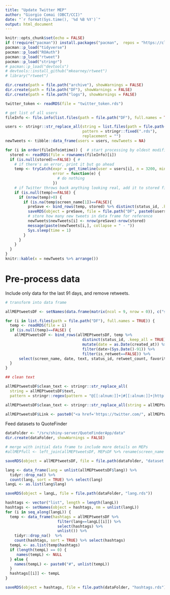 ```yaml
---
title: "Update Twitter MEP"
author: "Giorgio Comai (OBCT/CCI)"
date: "`r format(Sys.time(), '%d %B %Y')`"
output: html_document
---
```


```r
knitr::opts_chunk$set(echo = FALSE)
if (!require("pacman")) install.packages("pacman",  repos = "https://cloud.r-project.org") # for taking care of package installation/loading
pacman::p_load("tidyverse")
pacman::p_load("ROAuth")
pacman::p_load("rtweet")
pacman::p_load("stringr")
# pacman::p_load("devtools")
# devtools::install_github("mkearney/rtweet")
# library("rtweet")

dir.create(path = file.path("archive"), showWarnings = FALSE)
dir.create(path = file.path("DF"), showWarnings = FALSE)
dir.create(path = file.path("logs"), showWarnings = FALSE)

twitter_token <- readRDS(file = "twitter_token.rds")
```



```r
# get list of all users
fileInfo <- file.info(list.files(path = file.path("DF"), full.names = TRUE))

users <- stringr::str_replace_all(string = list.files(path = file.path("DF")),
                                  pattern = stringr::fixed(".rds"), 
                                  replacement = "")
newTweets <- tibble::data_frame(users = users, newTweets = NA)

for (i in order(fileInfo$mtime)) {  # start processing by oldest modified
  stored <- readRDS(file = rownames(fileInfo)[i])
  if (is.null(stored)==FALSE) { # 
    # if there's an error, print it but go ahead
    temp <- tryCatch(expr = get_timeline(user = users[i], n = 3200, min_id = max(stored$status_id)),
                     error = function(e) {
                       # do nothing
                     })
    # if Twitter throws back anything looking real, add it to stored file
    if (is.null(temp)==FALSE) {
      if (nrow(temp)>0) {
        if (is.na(temp$screen_name[1])==FALSE){
          preSave <- bind_rows(temp, stored) %>% distinct(status_id, .keep_all = TRUE) %>% arrange(created_at)
          saveRDS(object = preSave, file = file.path("DF", paste0(users[i], ".rds")))
          # store how many new tweets in data frame for reference
          newTweets$newTweets[i] <- nrow(preSave)-nrow(stored)
          message(paste(newTweets[i,], collapse = " - "))
          Sys.sleep(time = 1)
        }
      }
    }
  }
}
knitr::kable(x = newTweets %>% arrange())
```

# Pre-process data

Include only data for the last 91 days, and remove retweets. 

```r
# transform into data frame

allMEPtweetsDF <- setNames(data.frame(matrix(ncol = 9, nrow = 0)), c("screen_name", "date", "text", "status_id", "retweet_count", "favorite_count", "lang", "hashtags", "urls_expanded"))

for (i in list.files(path = file.path("DF"), full.names = TRUE)) {
  temp <- readRDS(file = i) 
  if (is.null(temp)==FALSE) {
    allMEPtweetsDF <- bind_rows(allMEPtweetsDF, temp %>%
                                  distinct(status_id, .keep_all = TRUE) %>%
                                  mutate(date = as.Date(created_at)) %>% 
                                  filter(date>(Sys.Date()-91)) %>% 
                                  filter(is_retweet==FALSE)) %>% 
      select(screen_name, date, text, status_id, retweet_count, favorite_count, lang, hashtags, urls_expanded)
  }
}

## clean text

allMEPtweetsDF$clean_text <- stringr::str_replace_all(
  string = allMEPtweetsDF$text,
  pattern = stringr::regex(pattern = "@[[:alnum:]]+|#[[:alnum:]]+|http[[:graph:]]+|RT ", ignore_case = FALSE), replacement = "")

allMEPtweetsDF$clean_text <- stringr::str_replace_all(string = allMEPtweetsDF$clean_text, pattern = stringr::fixed("&amp;"), replacement = "&") 

allMEPtweetsDF$Link <- paste0("<a href='https://twitter.com/", allMEPtweetsDF$screen_name, "/status/", allMEPtweetsDF$status_id, "'>Source</a>")

```

Feed datasets to QuoteFinder

```r
dataFolder <- "/srv/shiny-server/QuoteFinderApp/data"
dir.create(dataFolder, showWarnings = FALSE)

# merge with initial data frame to include more details on MEPs
#allMEPfull <- left_join(allMEPtweetsDF, MEPsDF %>% rename(screen_name = SCREEN_NAME), by = "screen_name")

saveRDS(object = allMEPtweetsDF, file = file.path(dataFolder, "dataset.rds"))  

lang <- data_frame(lang = unlist(allMEPtweetsDF$lang)) %>%
  tidyr::drop_na() %>%
  count(lang, sort = TRUE) %>% select(lang)
langL <- as.list(lang$lang)

saveRDS(object = langL, file = file.path(dataFolder, "lang.rds"))   

hashtags <- vector("list", length = length(langL))
hashtags <- setNames(object = hashtags, nm = unlist(langL))
for (i in seq_along(langL)) {
  temp <- data_frame(hashtags = allMEPtweetsDF %>%
                       filter(lang==langL[[i]]) %>%
                       select(hashtags) %>% 
                       unlist()) %>% 
    tidyr::drop_na()  %>%
    count(hashtags, sort = TRUE) %>% select(hashtags)
  tempL <- as.list(temp$hashtags)
  if (length(tempL) == 0) {
     names(tempL) <- NULL
  } else {
    names(tempL) <- paste0("#", unlist(tempL))
  }
  hashtags[[i]] <- tempL
}

saveRDS(object = hashtags, file = file.path(dataFolder, "hashtags.rds"))

```

